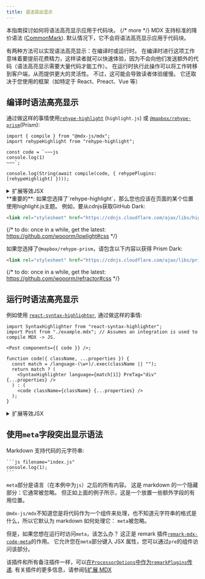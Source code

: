 ```yaml
---
title: 语法突出显示
---
```


本指南探讨如何将语法高亮显示应用于代码块。 {/* more */}
MDX 支持标准的降价语法 ([CommonMark][]).
默认情况下，它不会将语法高亮显示应用于代码块。

有两种方法可以实现语法高亮显示：在编译时或运行时。
在编译时进行这项工作意味着要提前花费精力，这样读者就可以快速体验，因为不会向他们发送额外的代码（语法高亮显示需要大量代码才能工作）。
在运行时执行此操作可以将工作转移到客户端，从而提供更大的灵活性。
不过，这可能会导致读者体验缓慢。
它还取决于您使用的框架（如特定于 React、Preact、Vue 等）

## 编译时语法高亮显示

通过做这样的事情使用[`rehype-highlight`][rehype-highlight] (`highlight.js`) 或 [`@mapbox/rehype-prism`][rehype-prism](Prism):

```tsx path="example.js"
import { compile } from "@mdx-js/mdx";
import rehypeHighlight from "rehype-highlight";

const code = `~~~js
console.log(1)
~~~`;

console.log(String(await compile(code, { rehypePlugins: [rehypeHighlight] })));
```

<details>
  <summary>扩展等效JSX</summary>

```tsx path="output.jsx"
<>
  <pre>
    <code className="hljs language-js">
      <span className="hljs-variable language_">console</span>.<span className="hljs-title function_">log</span>(
      <span className="hljs-number">1</span>)
    </code>
  </pre>
</>
```

</details>

<Note type="important">
  **重要的**: 如果您选择了`rehype-highlight`，那么您也应该在页面的某个位置使用highlight.js主题。
  例如，要从cdnjs获取GitHub Dark:

```html
<link rel="stylesheet" href="https://cdnjs.cloudflare.com/ajax/libs/highlight.js/11.8.0/styles/github-dark.min.css" />
```

{/* to do: once in a while, get the latest: <https://github.com/wooorm/lowlight#css> */}

如果您选择了`@mapbox/rehype-prism`，请包含以下内容以获得 Prism Dark:

```html
<link rel="stylesheet" href="https://cdnjs.cloudflare.com/ajax/libs/prism/1.27.0/themes/prism-dark.min.css" />
```

{/* to do: once in a while, get the latest: <https://github.com/wooorm/refractor#css> */}

</Note>

## 运行时语法高亮显示

例如使用 [`react-syntax-highlighter`][react-syntax-highlighter], 通过做这样的事情:

```tsx path="example.jsx"
import SyntaxHighlighter from "react-syntax-highlighter";
import Post from "./example.mdx"; // Assumes an integration is used to compile MDX -> JS.

<Post components={{ code }} />;

function code({ className, ...properties }) {
  const match = /language-(\w+)/.exec(className || "");
  return match ? (
    <SyntaxHighlighter language={match[1]} PreTag="div" {...properties} />
  ) : (
    <code className={className} {...properties} />
  );
}
```

<details>
  <summary>扩展等效JSX</summary>

```tsx path="output.jsx"
<>
  <pre>
    <div
      className="language-js"
      style={{
        background: "#F0F0F0",
        color: "#444",
        display: "block",
        overflowX: "auto",
        padding: "0.5em",
      }}
    >
      <code style={{ whiteSpace: "pre" }}>
        <span>console.</span>
        <span style={{ color: "#397300" }}>log</span>
        <span>(</span>
        <span style={{ color: "#880000" }}>1</span>
        <span>)</span>
      </code>
    </div>
  </pre>
</>
```

</details>

## 使用`meta`字段突出显示语法

Markdown 支持代码的元字符串:

````mdx path="example.mdx"
```js filename="index.js"
console.log(1);
```
````

`meta`部分是语言（在本例中为`js`）之后的所有内容。
这是 markdown 的一个隐藏部分：它通常被忽略。
但正如上面的例子所示，这是一个放置一些额外字段的有用位置。

`@mdx-js/mdx`不知道您是将代码作为一个组件来处理，也不知道元字符串的格式是什么，所以它默认为 markdown 如何处理它：
`meta`被忽略。

但是，如果您想在运行时访问`meta`，该怎么办？
这正是 remark 插件[`remark-mdx-code-meta`][remark-mdx-code-meta]的作用。
它允许您在`meta`部分键入 JSX 属性，您可以通过`pre`的组件访问该部分。

该插件和所有备注插件一样，可以[在`ProcessorOptions`中作为`remarkPlugins`传递][processor-options].
有关插件的更多信息，请参阅[§扩展 MDX][extend]

[commonmark]: https://spec.commonmark.org/current/
[rehype-highlight]: https://github.com/rehypejs/rehype-highlight
[rehype-prism]: https://github.com/mapbox/rehype-prism
[react-syntax-highlighter]: https://github.com/react-syntax-highlighter/react-syntax-highlighter
[remark-mdx-code-meta]: https://github.com/remcohaszing/remark-mdx-code-meta
[processor-options]: /packages/mdx/#processoroptions
[extend]: /docs/extending-mdx/
